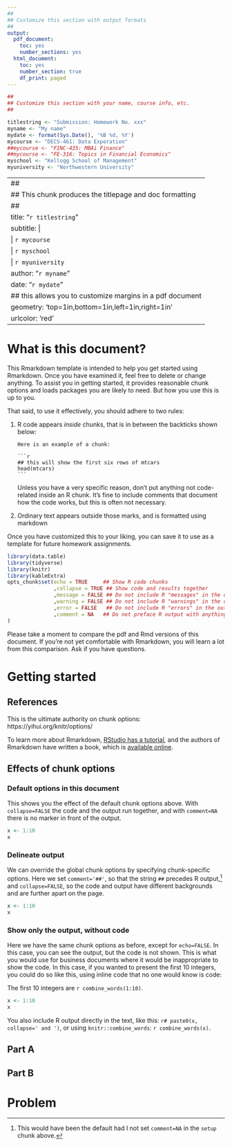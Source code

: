```yaml
---
##
## Customize this section with output formats
##
output:
  pdf_document:
    toc: yes
    number_sections: yes
  html_document:
    toc: yes
    number_section: true
    df_print: paged
---
```


```r
##
## Customize this section with your name, course info, etc.
##

titlestring <- "Submission: Homework No. xxx"
myname <- "My name"
mydate <- format(Sys.Date(), '%B %d, %Y')
mycourse <- "DECS-461: Data Exporation"
##mycourse <- "FINC-435: MBAi Finance"
##mycourse <- "FE-316: Topics in Financial Economics"
myschool <- "Kellogg School of Management"
myuniversity <- "Northwestern University"
```

---
##
## This chunk produces the titlepage and doc formatting
##
title: "`r titlestring`"
subtitle: |
   | `r mycourse`
   | `r myschool`
   | `r myuniversity`
author: "`r myname`"
date: "`r mydate`"
## this allows you to customize margins in a pdf document
geometry: 'top=1in,bottom=1in,left=1in,right=1in'
urlcolor: 'red'
---

# What is this document?

This Rmarkdown template is intended to help you get started using
Rmarkdown. Once you have examined it, feel free to delete or change
anything. To assist you in getting started, it provides reasonable
chunk options and loads packages you are likely to need. But how you
use this is up to you.

That said, to use it effectively, you should adhere to two rules:

1. R code appears *inside* chunks, that is in between the backticks
   shown below:


    ````verbatim
    
    Here is an example of a chunk:
    
    ```r
    ## this will show the first six rows of mtcars
    head(mtcars)
    ```
    ````




    Unless you have a very specific reason, don't put anything not
    code-related inside an R chunk. It's fine to include comments that
    document how the code works, but this is often not necessary.

1. Ordinary text appears outside those marks, and is formatted using markdown


Once you have customized this to your liking, you can save it to  use
as a template for future homework assignments.

 
```r
library(data.table)
library(tidyverse)
library(knitr)
library(kableExtra)
opts_chunk$set(echo = TRUE     ## Show R code chunks
               ,collapse = TRUE ## Show code and results together
               ,message = FALSE ## Do not include R "messages" in the output
               ,warning = FALSE ## Do not include R "warnings" in the output
               ,error = FALSE   ## Do not include R "errors" in the output
               ,comment = NA   ## Do not preface R output with anything (default is "##")
)
```

Please take a moment to compare  the pdf and Rmd versions of this
document. If you're not yet comfortable with Rmarkdown, you will
learn a lot from this comparison. Ask if you have questions.


# Getting started

## References

This is the ultimate authority on chunk options:
https://yihui.org/knitr/options/ 

To learn more about Rmarkdown, [RStudio has a
tutorial](https://rmarkdown.rstudio.com/lesson-1.html), and the
authors of Rmarkdown have written a book, which is [available
online](https://bookdown.org/yihui/rmarkdown/).

## Effects of chunk options

### Default options in this document

This shows you the effect of the default chunk options above. With
`collapse=FALSE` the code and the output run together, and with
`comment=NA` there is no marker in front of the output.

```r
x <- 1:10
x
```

### Delineate output

We can override the global chunk options by specifying chunk-specific
options. Here we set `comment='##'`, so that the string `##` precedes
R output,^[This would have been the default had I not set `comment=NA` in the `setup` chunk above.] and `collapse=FALSE`, so the code and output have different
backgrounds and are further apart on the page.

```r
x <- 1:10
x
```

### Show only the output, without code

Here we have the same chunk options as before, except for
`echo=FALSE`. In this case, you can see the output, but the code is
not shown. This is what you would use for business documents where it
would be inappropriate to show the code. In this case, if you wanted
to present the first 10 integers, you could do so like this, using
inline code that no one would know is code:

The first 10 integers are `r combine_words(1:10)`.

```r
x <- 1:10
x
```

You also include R output directly in the text, like this: `r# paste0(x, collapse=' and ')`, or using `knitr::combine_words`: `r combine_words(x)`.


## Part A

## Part B

# Problem
